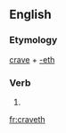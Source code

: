 ==English==

===Etymology===
[[crave]] + [[-eth]]

===Verb===
{{infl|en|verb form}}

# {{archaic third-person singular of|crave}}

[[fr:craveth]]